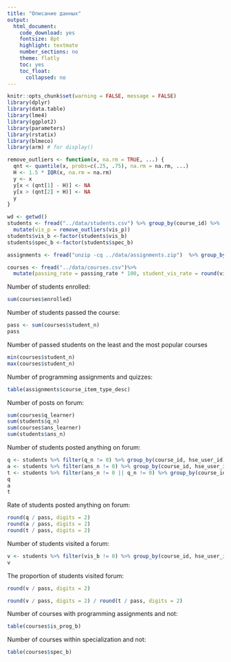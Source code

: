```yaml
---
title: "Описание данных"
output:
  html_document:
    code_download: yes
    fontsize: 8pt
    highlight: textmate
    number_sections: no
    theme: flatly
    toc: yes
    toc_float:
      collapsed: no
---
```



```r
knitr::opts_chunk$set(warning = FALSE, message = FALSE)
library(dplyr)
library(data.table)
library(lme4)
library(ggplot2)
library(parameters)
library(rstatix)
library(blmeco)
library(arm) # for display()

remove_outliers <- function(x, na.rm = TRUE, ...) {
  qnt <- quantile(x, probs=c(.25, .75), na.rm = na.rm, ...)
  H <- 1.5 * IQR(x, na.rm = na.rm)
  y <- x
  y[x < (qnt[1] - H)] <- NA
  y[x > (qnt[2] + H)] <- NA
  y
}

```



```r
wd <- getwd()
students <- fread("../data/students.csv") %>% group_by(course_id) %>%
  mutate(vis_p = remove_outliers(vis_p))  
students$vis_b <-factor(students$vis_b)
students$spec_b <-factor(students$spec_b)

assignments <- fread("unzip -cq ../data/assignments.zip")  %>% group_by(course_name)   %>% mutate(course_item_type_desc = factor(course_item_type_desc)) %>% ungroup()

courses <- fread("../data/courses.csv")%>%
  mutate(passing_rate = passing_rate * 100, student_vis_rate = round(vis_learner_b/student_n, digits = 2), student_vis_mean = round(student_vis_mean, digits = 2))

```

Number of students enrolled:

```r
sum(courses$enrolled)
```

Number of students passed the course:

```r
pass <- sum(courses$student_n)
pass
```

Number of passed students on the least and the most popular courses

```r
min(courses$student_n)
max(courses$student_n)
```

Number of programming assignments and quizzes:

```r
table(assignments$course_item_type_desc)
```
Number of posts on forum:

```r
sum(courses$q_learner)
sum(students$q_n)
sum(courses$ans_learner)
sum(students$ans_n)
```

Number of students posted anything on forum:

```r
q <- students %>% filter(q_n != 0) %>% group_by(course_id, hse_user_id) %>% nrow()
a <- students %>% filter(ans_n != 0) %>% group_by(course_id, hse_user_id) %>% nrow()
t <- students %>% filter(ans_n != 0 || q_n != 0) %>% group_by(course_id, hse_user_id) %>% nrow()
q
a
t
```

Rate of students posted anything on forum:

```r
round(q / pass, digits = 2)
round(a / pass, digits = 2)
round(t / pass, digits = 2)
```
Number of students visited a forum:

```r
v <- students %>% filter(vis_b != 0) %>% group_by(course_id, hse_user_id) %>% nrow()
v
```


The proportion of students visited forum:

```r
round(v / pass, digits = 2)
```
```r
round(v / pass, digits = 2) / round(t / pass, digits = 2) 
```
Number of courses with programming assignments and not:

```r
table(courses$is_prog_b)
```

Number of courses within specialization and not:

```r
table(courses$spec_b)
```


